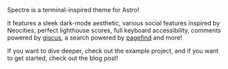 Spectre is a terminal-inspired theme for Astro!

It features a sleek dark-mode aesthetic, various social features inspired by Neocities, perfect lighthouse scores, full keyboard accessibility, comments powered by [giscus](https://giscus.app), a search powered by [pagefind](https://pagefind.app) and more!

If you want to dive deeper, check out the example project, and if you want to get started, check out the blog post!
